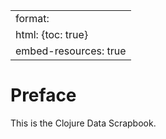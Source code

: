 
---
format:
  html: {toc: true}
embed-resources: true
---

# Preface {.unnumbered}

This is the Clojure Data Scrapbook.

